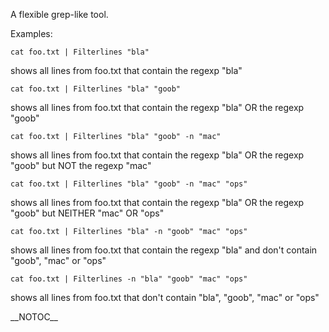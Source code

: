 A flexible grep-like tool.

Examples:

 cat foo.txt | Filterlines "bla"
shows all lines from foo.txt that contain the regexp "bla"

 cat foo.txt | Filterlines "bla" "goob"
shows all lines from foo.txt that contain the regexp "bla" OR the regexp "goob"

 cat foo.txt | Filterlines "bla" "goob" -n "mac"
shows all lines from foo.txt that contain the regexp "bla" OR the regexp "goob" but NOT the regexp "mac"

 cat foo.txt | Filterlines "bla" "goob" -n "mac" "ops"
shows all lines from foo.txt that contain the regexp "bla" OR the regexp "goob" but NEITHER "mac" OR "ops"

 cat foo.txt | Filterlines "bla" -n "goob" "mac" "ops"
shows all lines from foo.txt that contain the regexp "bla" and don't contain "goob", "mac" or "ops"

 cat foo.txt | Filterlines -n "bla" "goob" "mac" "ops"
shows all lines from foo.txt that don't contain "bla", "goob", "mac" or "ops"

__NOTOC__

